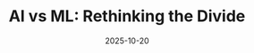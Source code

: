 ---
title: "AI vs ML: Rethinking the Divide"
date: "2025-10-20"
summary: "Platt vs isotonic under drift; latency and stability trade-offs."
tags: ["calibration","lightgbm","sports-ml"]
reading_time: 12
pdf: "/papers/calibrated-lightgbm.pdf"
repo: "https://github.com/yourname/sports-ml-calibration"
---
